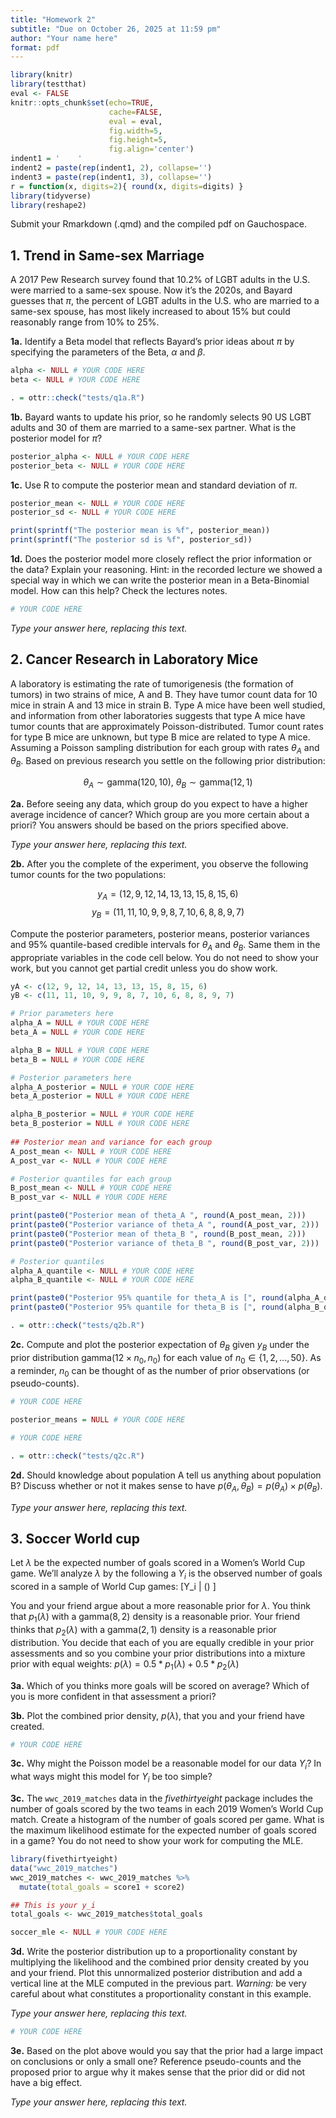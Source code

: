 ```yaml
---
title: "Homework 2"
subtitle: "Due on October 26, 2025 at 11:59 pm"
author: "Your name here"
format: pdf
---
```


```r
library(knitr)
library(testthat)
eval <- FALSE
knitr::opts_chunk$set(echo=TRUE, 
                      cache=FALSE,
                      eval = eval,
                      fig.width=5, 
                      fig.height=5,
                      fig.align='center')
indent1 = '    '
indent2 = paste(rep(indent1, 2), collapse='')
indent3 = paste(rep(indent1, 3), collapse='')
r = function(x, digits=2){ round(x, digits=digits) }
library(tidyverse)
library(reshape2)
```

Submit your Rmarkdown (.qmd) and the compiled pdf on Gauchospace.

## 1. Trend in Same-sex Marriage

A 2017 Pew Research survey found that 10.2% of LGBT adults in the U.S. were married to a same-sex spouse. Now it’s the 2020s, and Bayard guesses that $\pi$, the percent of LGBT adults in the U.S. who are married to a same-sex spouse, has most likely increased to about 15% but could reasonably range from 10% to 25%.

**1a.** Identify a Beta model that reflects Bayard’s prior ideas about $\pi$ by specifying the parameters of the Beta, $\alpha$ and $\beta$.

```r
alpha <- NULL # YOUR CODE HERE
beta <- NULL # YOUR CODE HERE
```
```r
. = ottr::check("tests/q1a.R")
```

**1b.** Bayard wants to update his prior, so he randomly selects 90 US LGBT adults and 30 of them are married to a same-sex partner. What is the posterior model for $\pi$?


```r
posterior_alpha <- NULL # YOUR CODE HERE
posterior_beta <- NULL # YOUR CODE HERE
```
**1c.** Use R to compute the posterior mean and standard deviation of $\pi$.


```r
posterior_mean <- NULL # YOUR CODE HERE
posterior_sd <- NULL # YOUR CODE HERE

print(sprintf("The posterior mean is %f", posterior_mean))
print(sprintf("The posterior sd is %f", posterior_sd))
```

**1d.** Does the posterior model more closely reflect the prior information or the data? Explain your reasoning. Hint: in the recorded lecture we showed a special way in which we can write the posterior mean in a Beta-Binomial model.  How can this help? Check the lectures notes.

```r
# YOUR CODE HERE
```
_Type your answer here, replacing this text._

## 2. Cancer Research in Laboratory Mice

A laboratory is estimating the rate of tumorigenesis (the formation of tumors) in two strains of mice, A and B.  They have tumor count data for 10 mice in strain A and 13 mice in strain B.  Type A mice have been well studied, and information from other laboratories suggests that type A mice have tumor counts that are approximately Poisson-distributed. Tumor count rates for type B mice are unknown, but type B mice are related to type A mice. Assuming a Poisson sampling distribution for each group with rates $\theta_A$ and $\theta_B$. Based on previous research you settle on the following prior distribution:

$$ \theta_A \sim \text{gamma}(120, 10),\ \theta_B\sim\text{gamma}(12, 1)$$ 

**2a.** Before seeing any data, which group do you expect to have a higher average incidence of cancer?  Which group are you more certain about a priori? You answers should be based on the priors specified above.

_Type your answer here, replacing this text._

**2b.**  After you the complete of the experiment, you  observe the following tumor counts for the two populations: 

$$y_A = (12,9,12,14,13,13,15,8,15,6)$$
$$y_B = (11,11,10,9,9,8,7,10,6,8,8,9,7)$$
    
Compute the posterior parameters, posterior means, posterior variances and 95% quantile-based credible intervals for $\theta_A$ and $\theta_B$.  Same them in the appropriate variables in the code cell below.  You do not need to show your work, but you cannot get partial credit unless you do show work.


```r
yA <- c(12, 9, 12, 14, 13, 13, 15, 8, 15, 6)
yB <- c(11, 11, 10, 9, 9, 8, 7, 10, 6, 8, 8, 9, 7)

# Prior parameters here
alpha_A = NULL # YOUR CODE HERE
beta_A = NULL # YOUR CODE HERE

alpha_B = NULL # YOUR CODE HERE
beta_B = NULL # YOUR CODE HERE

# Posterior parameters here
alpha_A_posterior = NULL # YOUR CODE HERE
beta_A_posterior = NULL # YOUR CODE HERE

alpha_B_posterior = NULL # YOUR CODE HERE
beta_B_posterior = NULL # YOUR CODE HERE
            
## Posterior mean and variance for each group        
A_post_mean <- NULL # YOUR CODE HERE
A_post_var <- NULL # YOUR CODE HERE

# Posterior quantiles for each group
B_post_mean <- NULL # YOUR CODE HERE
B_post_var <- NULL # YOUR CODE HERE

print(paste0("Posterior mean of theta_A ", round(A_post_mean, 2)))
print(paste0("Posterior variance of theta_A ", round(A_post_var, 2)))
print(paste0("Posterior mean of theta_B ", round(B_post_mean, 2)))
print(paste0("Posterior variance of theta_B ", round(B_post_var, 2)))

# Posterior quantiles
alpha_A_quantile <- NULL # YOUR CODE HERE
alpha_B_quantile <- NULL # YOUR CODE HERE

print(paste0("Posterior 95% quantile for theta_A is [", round(alpha_A_quantile[1],2), ", ", round(alpha_A_quantile[2], 2), "]"))
print(paste0("Posterior 95% quantile for theta_B is [", round(alpha_B_quantile[1],2), ", ", round(alpha_B_quantile[2], 2), "]"))
```
```r
. = ottr::check("tests/q2b.R")
```

**2c.** Compute and plot the posterior expectation of $\theta_B$ given $y_B$ under the prior distribution  $\text{gamma}(12\times n_0, n_0)$ for each value of $n_0 \in \{1,2,...,50\}$. As a reminder, $n_0$ can be thought of as the number of prior observations (or pseudo-counts).  

```r
# YOUR CODE HERE

posterior_means = NULL # YOUR CODE HERE

# YOUR CODE HERE
```
```r
. = ottr::check("tests/q2c.R")
```

**2d.** Should knowledge about population A tell us anything about population B? Discuss whether or not it makes sense to have $p(\theta_A, \theta_B) = p(\theta_A) \times p(\theta_B)$.  


_Type your answer here, replacing this text._

\vspace{.2in}

## 3. Soccer World cup
Let $\lambda$ be the expected number of goals scored in a Women’s World Cup game. We’ll analyze $\lambda$ by the following a $Y_i$ is the observed number of goals scored in a sample of World Cup games:
\[Y_i | \lambda  \stackrel{ind}{\sim} \text{Pois}(\lambda) \]

You and your friend argue about a more reasonable prior for $\lambda$.    You think that $p_1(\lambda)$ with a $\text{gamma}(8, 2)$ density is a reasonable prior. Your friend thinks that $p_2(\lambda)$ with a $\text{gamma}(2, 1)$ density is a reasonable prior distribution.  You decide that each of you are equally credible in your prior assessments and so you combine your prior distributions into a mixture prior with equal weights: $p(\lambda) = 0.5 * p_1(\lambda) + 0.5 * p_2(\lambda)$

**3a.** Which of you thinks more goals will be scored on average? Which of you is more confident in that assessment a priori?

**3b.** Plot the combined prior density, $p(\lambda)$, that you and your friend have created.


```r
# YOUR CODE HERE
```
**3c.** Why might the Poisson model be a reasonable model for our data $Y_i$? In what ways might this model for $Y_i$ be too simple?

**3c.** The `wwc_2019_matches` data in the *fivethirtyeight* package includes the number of goals scored by the two teams in each 2019 Women’s World Cup match. Create a histogram of the number of goals scored per game.  What is the maximum likelihood estimate for the expected number of goals scored in a game? You do not need to show your work for computing the MLE.

```r
library(fivethirtyeight)
data("wwc_2019_matches")
wwc_2019_matches <- wwc_2019_matches %>% 
  mutate(total_goals = score1 + score2)

## This is your y_i
total_goals <- wwc_2019_matches$total_goals
```


```r
soccer_mle <- NULL # YOUR CODE HERE
```
**3d.** Write the posterior distribution up to a proportionality constant by multiplying the likelihood and the combined prior density created by you and your friend. Plot this unnormalized posterior distribution and add a vertical line at the MLE computed in the previous part. _Warning:_ be very careful about what constitutes a proportionality constant in this example.    

_Type your answer here, replacing this text._

```r
# YOUR CODE HERE
```
**3e.** Based on the plot above would you say that the prior had a large impact on conclusions or only a small one? Reference pseudo-counts and the proposed prior to argue why it makes sense that the prior did or did not have a big effect.

_Type your answer here, replacing this text._


